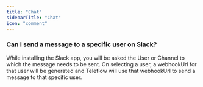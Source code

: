 ```yaml
---
title: "Chat"
sidebarTitle: "Chat"
icon: "comment"
---
```


### Can I send a message to a specific user on Slack?
While installing the Slack app, you will be asked the User or Channel to which the message needs to be sent. On selecting a user, a webhookUrl for that user will be generated and Teleflow will use that webhookUrl to send a message to that specific user.

<Snippet file="contact-support.mdx" />